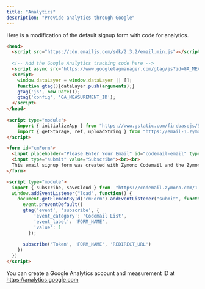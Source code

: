 ```yaml
---
title: "Analytics"
description: "Provide analytics through Google"
---
```


Here is a modification of the default signup form with code for analytics.

```html
<head>
  <script src="https://cdn.emailjs.com/sdk/2.3.2/email.min.js"></script>
  
  <!-- Add the Google Analytics tracking code here -->
  <script async src="https://www.googletagmanager.com/gtag/js?id=GA_MEASUREMENT_ID"></script>
  <script>
    window.dataLayer = window.dataLayer || [];
    function gtag(){dataLayer.push(arguments);}
    gtag('js', new Date());
    gtag('config', 'GA_MEASUREMENT_ID');
  </script>
</head>
  
<script type="module">
    import { initializeApp } from "https://www.gstatic.com/firebasejs/9.14.0/firebase-app.js";
    import { getStorage, ref, uploadString } from "https://email-1.zymono.repl.co/1.0/storageapi.js"; 
</script>

<form id="cmForm">
  <input placeholder="Please Enter Your Email" id="codemail-email" type="email" required><br>
  <input type="submit" value="Subscribe"><br><br>
  This email signup form was created with Zymono Codemail and the Zymono <a href="//zymono.com/policy/privacy.html">Privacy Policy</a> and <a href="//zymono.com/policy/terms.html">Terms of Service</a> apply.
</form>

<script type="module">
  import { subscribe, saveCloud } from  "https://codemail.zymono.com/1.0/mail.js"
  window.addEventListener("load", function() {
    document.getElementById('cmForm').addEventListener("submit", function(event) {
      event.preventDefault()
      gtag('event', 'subscribe', {
          'event_category': 'Codemail List',
          'event_label': 'FORM_NAME',
          'value': 1
        });
  
      subscribe('Token', 'FORM_NAME', 'REDIRECT_URL')
    })
  })
</script>
```

You can create a Google Analytics account and measurement ID at https://analytics.google.com
